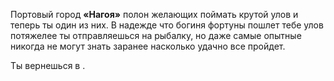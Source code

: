 
Портовый город **«Нагоя»** полон желающих поймать крутой улов и теперь ты один из них. В надежде что богиня фортуны пошлет тебе улов потяжелее ты отправляешься на рыбалку, но даже самые опытные никогда не могут знать заранее насколько удачно все пройдет.

Ты вернешься в **<FishingJobTimer />**.
